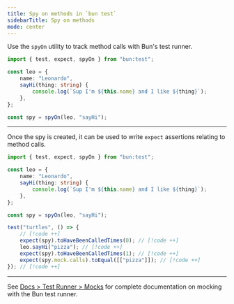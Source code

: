 ```yaml
---
title: Spy on methods in `bun test`
sidebarTitle: Spy on methods
mode: center
---
```


Use the `spyOn` utility to track method calls with Bun's test runner.

```ts
import { test, expect, spyOn } from "bun:test";

const leo = {
	name: "Leonardo",
	sayHi(thing: string) {
		console.log(`Sup I'm ${this.name} and I like ${thing}`);
	},
};

const spy = spyOn(leo, "sayHi");
```

---

Once the spy is created, it can be used to write `expect` assertions relating to method calls.

```ts
import { test, expect, spyOn } from "bun:test";

const leo = {
	name: "Leonardo",
	sayHi(thing: string) {
		console.log(`Sup I'm ${this.name} and I like ${thing}`);
	},
};

const spy = spyOn(leo, "sayHi");

test("turtles", () => {
	// [!code ++]
	expect(spy).toHaveBeenCalledTimes(0); // [!code ++]
	leo.sayHi("pizza"); // [!code ++]
	expect(spy).toHaveBeenCalledTimes(1); // [!code ++]
	expect(spy.mock.calls).toEqual([["pizza"]]); // [!code ++]
}); // [!code ++]
```

---

See [Docs > Test Runner > Mocks](https://bun.sh/docs/test/mocks) for complete documentation on mocking with the Bun test runner.
